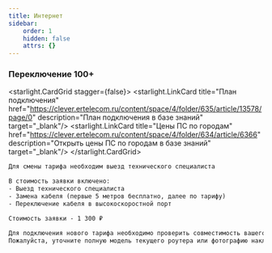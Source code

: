```yaml
---
title: Интернет
sidebar:
    order: 1
    hidden: false
    attrs: {}
---
```


### Переключение 100+
<starlight.CardGrid stagger={false}>
    <starlight.LinkCard title="План подключения"
                        href="https://clever.ertelecom.ru/content/space/4/folder/635/article/13578/page/0"
                        description="План подключения в базе знаний" target="_blank"/>
    <starlight.LinkCard title="Цены ПС по городам"
                        href="https://clever.ertelecom.ru/content/space/4/folder/634/article/6366"
                        description="Открыть цены ПС по городам в базе знаний" target="_blank"/>
</starlight.CardGrid>

```txt
Для смены тарифа необходим выезд технического специалиста

В стоимость заявки включено:
- Выезд технического специалиста
- Замена кабеля (первые 5 метров бесплатно, далее по тарифу)
- Переключение кабеля в высокоскоростной порт

Стоимость заявки - 1 300 ₽

Для подключения нового тарифа необходимо проверить совместимость вашего роутера
Пожалуйста, уточните полную модель текущего роутера или фотографию наклейки с его задней панели 🙏
```
